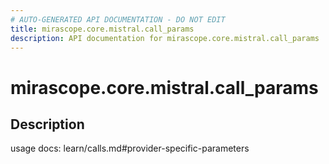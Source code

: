 ```yaml
---
# AUTO-GENERATED API DOCUMENTATION - DO NOT EDIT
title: mirascope.core.mistral.call_params
description: API documentation for mirascope.core.mistral.call_params
---
```


# mirascope.core.mistral.call_params

<ApiType type="Module" />

## Description

usage docs: learn/calls.md#provider-specific-parameters


